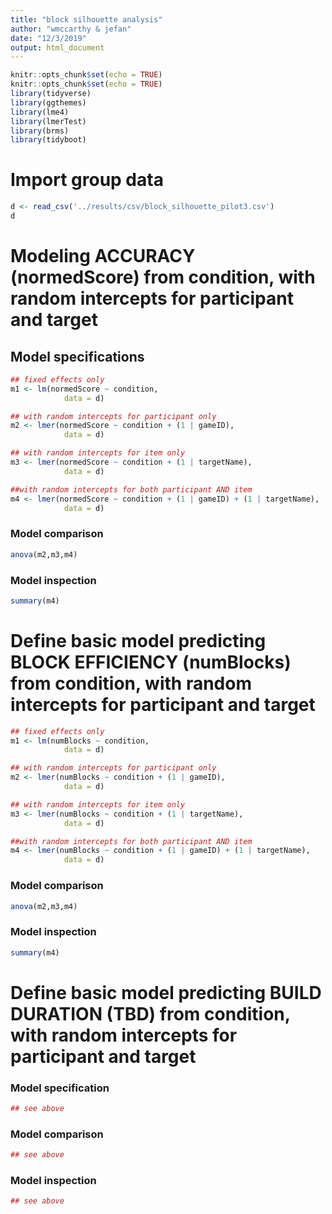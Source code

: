 ```yaml
---
title: "block silhouette analysis"
author: "wmccarthy & jefan"
date: "12/3/2019"
output: html_document
---
```


```r
knitr::opts_chunk$set(echo = TRUE)
knitr::opts_chunk$set(echo = TRUE)
library(tidyverse)
library(ggthemes)
library(lme4)
library(lmerTest)
library(brms)
library(tidyboot)
```

# Import group data

```r
d <- read_csv('../results/csv/block_silhouette_pilot3.csv') 
d
```

# Modeling ACCURACY (normedScore) from condition, with random intercepts for participant and target

## Model specifications

```r
## fixed effects only
m1 <- lm(normedScore ~ condition, 
            data = d)

## with random intercepts for participant only
m2 <- lmer(normedScore ~ condition + (1 | gameID),
            data = d)

## with random intercepts for item only
m3 <- lmer(normedScore ~ condition + (1 | targetName),
            data = d)

##with random intercepts for both participant AND item
m4 <- lmer(normedScore ~ condition + (1 | gameID) + (1 | targetName),
            data = d)

```

### Model comparison
```r
anova(m2,m3,m4)
```

### Model inspection

```r
summary(m4)
```

# Define basic model predicting BLOCK EFFICIENCY (numBlocks) from condition, with random intercepts for participant and target


```r
## fixed effects only
m1 <- lm(numBlocks ~ condition, 
            data = d)

## with random intercepts for participant only
m2 <- lmer(numBlocks ~ condition + (1 | gameID),
            data = d)

## with random intercepts for item only
m3 <- lmer(numBlocks ~ condition + (1 | targetName),
            data = d)

##with random intercepts for both participant AND item
m4 <- lmer(numBlocks ~ condition + (1 | gameID) + (1 | targetName),
            data = d)

```


### Model comparison
```r
anova(m2,m3,m4)
```

### Model inspection
```r
summary(m4)
```

# Define basic model predicting BUILD DURATION (TBD) from condition, with random intercepts for participant and target

### Model specification
```r
## see above

```


### Model comparison
```r
## see above

```

### Model inspection
```r
## see above

```